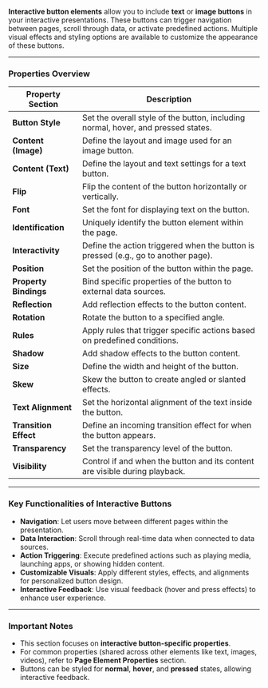 
**Interactive button elements** allow you to include **text** or **image buttons** in your interactive presentations. These buttons can trigger navigation between pages, scroll through data, or activate predefined actions. Multiple visual effects and styling options are available to customize the appearance of these buttons.  

---

### **Properties Overview**

| **Property Section**             | **Description**                                                                 |
|---------------------------------|---------------------------------------------------------------------------------|
| **Button Style**                 | Set the overall style of the button, including normal, hover, and pressed states.|
| **Content (Image)**              | Define the layout and image used for an image button.                           |
| **Content (Text)**               | Define the layout and text settings for a text button.                          |
| **Flip**                        | Flip the content of the button horizontally or vertically.                      |
| **Font**                        | Set the font for displaying text on the button.                                 |
| **Identification**              | Uniquely identify the button element within the page.                           |
| **Interactivity**                | Define the action triggered when the button is pressed (e.g., go to another page).|
| **Position**                    | Set the position of the button within the page.                                 |
| **Property Bindings**            | Bind specific properties of the button to external data sources.                |
| **Reflection**                  | Add reflection effects to the button content.                                   |
| **Rotation**                    | Rotate the button to a specified angle.                                         |
| **Rules**                       | Apply rules that trigger specific actions based on predefined conditions.       |
| **Shadow**                      | Add shadow effects to the button content.                                       |
| **Size**                        | Define the width and height of the button.                                      |
| **Skew**                        | Skew the button to create angled or slanted effects.                            |
| **Text Alignment**              | Set the horizontal alignment of the text inside the button.                     |
| **Transition Effect**           | Define an incoming transition effect for when the button appears.                |
| **Transparency**                | Set the transparency level of the button.                                       |
| **Visibility**                  | Control if and when the button and its content are visible during playback.     |

---

### **Key Functionalities of Interactive Buttons**

- **Navigation**: Let users move between different pages within the presentation.
- **Data Interaction**: Scroll through real-time data when connected to data sources.
- **Action Triggering**: Execute predefined actions such as playing media, launching apps, or showing hidden content.
- **Customizable Visuals**: Apply different styles, effects, and alignments for personalized button design.
- **Interactive Feedback**: Use visual feedback (hover and press effects) to enhance user experience.

---

### **Important Notes**
- This section focuses on **interactive button-specific properties**.
- For common properties (shared across other elements like text, images, videos), refer to **Page Element Properties** section.
- Buttons can be styled for **normal**, **hover**, and **pressed** states, allowing interactive feedback.
